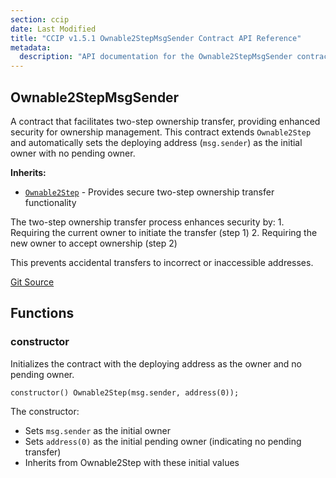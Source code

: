 ```yaml
---
section: ccip
date: Last Modified
title: "CCIP v1.5.1 Ownable2StepMsgSender Contract API Reference"
metadata:
  description: "API documentation for the Ownable2StepMsgSender contract in Chainlink CCIP v1.5.1"
---
```



<CcipCommon callout="importCCIPPackage151" />

## Ownable2StepMsgSender

A contract that facilitates two-step ownership transfer, providing enhanced security for ownership management. This contract extends `Ownable2Step` and automatically sets the deploying address (`msg.sender`) as the initial owner with no pending owner.

**Inherits:**

- [`Ownable2Step`](/ccip/api-reference/evm/v1.5.1/ownable-2-step) - Provides secure two-step ownership transfer functionality

<Aside type="note">
The two-step ownership transfer process enhances security by:
1. Requiring the current owner to initiate the transfer (step 1)
2. Requiring the new owner to accept ownership (step 2)

This prevents accidental transfers to incorrect or inaccessible addresses.

</Aside>

[Git Source](https://github.com/smartcontractkit/ccip/blob/0df0625eea603ba8572d5382d72979a7f2b12bfb/contracts/src/v0.8/shared/access/Ownable2StepMsgSender.sol)

## Functions

### constructor

Initializes the contract with the deploying address as the owner and no pending owner.

```solidity
constructor() Ownable2Step(msg.sender, address(0));
```

<Aside>

The constructor:

- Sets `msg.sender` as the initial owner
- Sets `address(0)` as the initial pending owner (indicating no pending transfer)
- Inherits from Ownable2Step with these initial values

</Aside>
